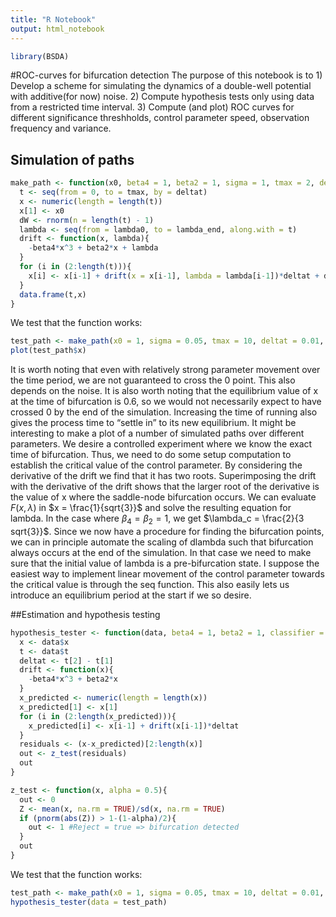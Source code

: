 ```yaml
---
title: "R Notebook"
output: html_notebook
---
```

```r
library(BSDA)
```


#ROC-curves for bifurcation detection
The purpose of this notebook is to
1) Develop a scheme for simulating the dynamics of a double-well potential with additive(for now) noise.
2) Compute hypothesis tests only using data from a restricted time interval.
3) Compute (and plot) ROC curves for different significance threshholds, control parameter speed, observation frequency and variance.

## Simulation of paths
```r
make_path <- function(x0, beta4 = 1, beta2 = 1, sigma = 1, tmax = 2, deltat = 0.01, lambda0 = 0.5, lambda_end){
  t <- seq(from = 0, to = tmax, by = deltat)
  x <- numeric(length = length(t))
  x[1] <- x0
  dW <- rnorm(n = length(t) - 1)
  lambda <- seq(from = lambda0, to = lambda_end, along.with = t)
  drift <- function(x, lambda){
    -beta4*x^3 + beta2*x + lambda
  }
  for (i in (2:length(t))){
    x[i] <- x[i-1] + drift(x = x[i-1], lambda = lambda[i-1])*deltat + dW[i]*sqrt(deltat)*sigma
  }
  data.frame(t,x)
}
```
We test that the function works:
```r
test_path <- make_path(x0 = 1, sigma = 0.05, tmax = 10, deltat = 0.01, lambda0 = 0, lambda_end = -1)
plot(test_path$x)
```
It is worth noting that even with relatively strong parameter movement over the time period, we are not guaranteed to cross the 0 point.
This also depends on the noise.
It is also worth noting that the equilibrium value of x at the time of bifurcation is 0.6, so we would not necessarily expect to have crossed 0 by the end of the simulation.
Increasing the time of running also gives the process time to "settle in" to its new equilibrium.
It might be interesting to make a plot of a number of simulated paths over different parameters.
We desire a controlled experiment where we know the exact time of bifurcation.
Thus, we need to do some setup computation to establish the critical value of the control parameter.
By considering the derivative of the drift we find that it has two roots.
Superimposing the drift with the derivative of the drift shows that the larger root of the derivative is the value of x where the saddle-node bifurcation occurs. We can evaluate $F(x,\lambda)$ in $x = \frac{1}{sqrt{3}}$ and solve the resulting equation for lambda.
In the case where $\beta_4 = \beta_2 = 1$, we get $\lambda_c = \frac{2}{3 sqrt{3}}$.
Since we now have a procedure for finding the bifurcation points, we can in principle automate the scaling of dlambda such that bifurcation always occurs at the end of the simulation. In that case we need to make sure that the initial value of lambda is a pre-bifurcation state.
I suppose the easiest way to implement linear movement of the control parameter towards the critical value is through the seq function.
This also easily lets us introduce an equilibrium period at the start if we so desire.

##Estimation and hypothesis testing
```r
hypothesis_tester <- function(data, beta4 = 1, beta2 = 1, classifier = z_test){
  x <- data$x
  t <- data$t
  deltat <- t[2] - t[1]
  drift <- function(x){
    -beta4*x^3 + beta2*x
  }
  x_predicted <- numeric(length = length(x))
  x_predicted[1] <- x[1]
  for (i in (2:length(x_predicted))){
    x_predicted[i] <- x[i-1] + drift(x[i-1])*deltat
  }
  residuals <- (x-x_predicted)[2:length(x)]
  out <- z_test(residuals)
  out
}
```

```r
z_test <- function(x, alpha = 0.5){
  out <- 0
  Z <- mean(x, na.rm = TRUE)/sd(x, na.rm = TRUE)
  if (pnorm(abs(Z)) > 1-(1-alpha)/2){
    out <- 1 #Reject = true => bifurcation detected
  }
  out
}
```

We test that the function works:
```r
test_path <- make_path(x0 = 1, sigma = 0.05, tmax = 10, deltat = 0.01, lambda0 = 0, lambda_end = -1)
hypothesis_tester(data = test_path)

```


